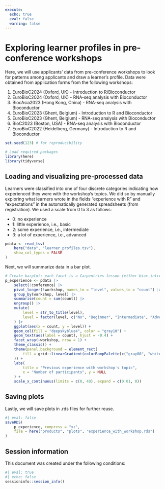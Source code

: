 ```yaml
---
execute: 
  echo: true
  eval: false
  warning: false
---
```


# Exploring learner profiles in pre-conference workshops

Here, we will use applicants' data from pre-conference workshops to look for
patterns among applicants and draw a learner's profile. Data were obtained
from application forms from the following workshops:

1. EuroBioC2024 (Oxford, UK) - Introduction to R/Bioconductor
2. EuroBioC2024 (Oxford, UK) - RNA-seq analysis with Bioconductor
3. BiocAsia2023 (Hong Kong, China) - RNA-seq analysis with Bioconductor
4. EuroBioC2023 (Ghent, Belgium) -  Introduction to R and Bioconductor
5. EuroBioC2023 (Ghent, Belgium) - RNA-seq analysis with Bioconductor
6. BioC2023 (Boston, USA) - RNA-seq analysis with Bioconductor
7. EuroBioC2022 (Heidelberg, Germany) - Introduction to R and Bioconductor


```r
set.seed(123) # for reproducibility

# Load required packages
library(here)
library(tidyverse)
```


## Loading and visualizing pre-processed data

Learners were classified into one of four discrete categories indicating how
experienced they were with the workshop's topics. We did so by manually 
exploring what learners wrote in the fields
"experience with R" and "expectations" in the automatically generated 
spreadsheets (from registration). We used a scale from 0 to 3 as follows:

- 0: no experience
- 1: little experience, i.e., basic
- 2: some experience, i.e., intermediate
- 3: a lot of experience, i.e., advanced

```r
pdata <- read_tsv(
    here("data", "learner_profiles.tsv"),
    show_col_types = FALSE
)
```

Next, we will summarize data in a bar plot.

```r
# Create barplot: each facet is a Carpentries lesson (either bioc-intro or RNA-seq)
p_experience <- pdata |>
    select(!conference) |>
    pivot_longer(!workshop, names_to = "level", values_to = "count") |>
    group_by(workshop, level) |>
    summarise(count = sum(count)) |>
    ungroup() |>
    mutate(
        level = str_to_title(level),
        level = factor(level, c("No", "Beginner", "Intermediate", "Advanced"))
    ) |>
    ggplot(aes(x = count, y = level)) +
    geom_col(fill = "deepskyblue4", color = "gray10") +
    geom_text(aes(label = count), hjust = -0.4) +
    facet_wrap(~workshop, nrow = 1) +
    theme_classic() +
    theme(panel.background = element_rect(
        fill = grid::linearGradient(colorRampPalette(c("gray80", "white"))(100))
    )) +
    labs(
        title = "Previous experience with workshop's topic",
        x = "Number of participants", y = NULL
    ) +
    scale_x_continuous(limits = c(0, 40), expand = c(0.01, 0))
```

## Saving plots {.unnumbered}

Lastly, we will save plots in .rds files for further reuse.

```r
#| eval: false
saveRDS(
    p_experience, compress = "xz",
    file = here("products", "plots", "experience_with_workshop.rds")
)
```

## Session information {.unnumbered}

This document was created under the following conditions:

```r
#| eval: true
#| echo: false
sessioninfo::session_info()
```
